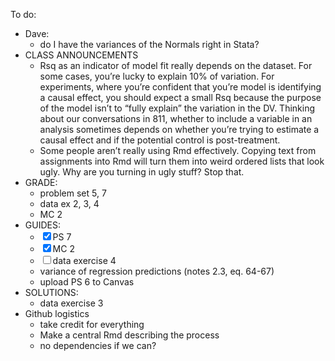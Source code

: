 To do:

- Dave:
    - do I have the variances of the Normals right in Stata?
- CLASS ANNOUNCEMENTS
    - Rsq as an indicator of model fit really depends on the dataset. For some cases, you're lucky to explain 10% of variation. For experiments, where you're confident that you're model is identifying a causal effect, you should expect a small Rsq because the purpose of the model isn't to "fully explain" the variation in the DV. Thinking about our conversations in 811, whether to include a variable in an analysis sometimes depends on whether you're trying to estimate a causal effect and if the potential control is post-treatment.
    - Some people aren't really using Rmd effectively. Copying text from assignments into Rmd will turn them into weird ordered lists that look ugly. Why are you turning in ugly stuff? Stop that.
- GRADE: 
    - problem set 5, 7
    - data ex 2, 3, 4
    - MC 2
- GUIDES:
    - [x] PS 7
    - [x] MC 2
    - [ ] data exercise 4
    - variance of regression predictions (notes 2.3, eq. 64-67)
    - upload PS 6 to Canvas
- SOLUTIONS: 
    - data exercise 3
- Github logistics
    - take credit for everything
    - Make a central Rmd describing the process
    - no dependencies if we can?




